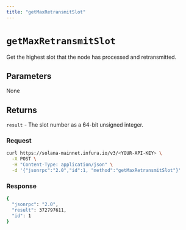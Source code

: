 ```yaml
---
title: "getMaxRetransmitSlot"
---
```



# `getMaxRetransmitSlot`

Get the highest slot that the node has processed and retransmitted.

## Parameters

None

## Returns

`result` - The slot number as a 64-bit unsigned integer.

### Request

<Tabs>
  <TabItem value="curl">

  ```bash
  curl https://solana-mainnet.infura.io/v3/<YOUR-API-KEY> \
    -X POST \
    -H "Content-Type: application/json" \
    -d '{"jsonrpc":"2.0","id":1, "method":"getMaxRetransmitSlot"}'
   ```

  </TabItem>
</Tabs>

### Response

<Tabs>
  <TabItem value="JSON">

  ```bash
  {
    "jsonrpc": "2.0",
    "result": 372797611,
    "id": 1
  }
  ```

  </TabItem>
</Tabs>